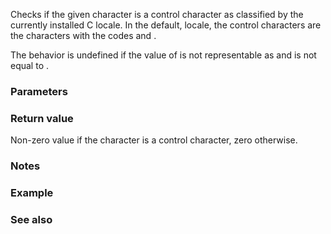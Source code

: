 {{cpp/title|iscntrl}}
{{cpp/string/byte/navbar}}
{{ddcl|header=cctype|
int iscntrl( int ch );
}}

Checks if the given character is a control character as classified by the currently installed C locale. In the default, {{c|"C"}} locale, the control characters are the characters with the codes {{tt|0x00-0x1F}} and {{tt|0x7F}}.

The behavior is undefined if the value of {{c|ch}} is not representable as {{c/core|unsigned char}} and is not equal to {{lc|EOF}}.

===Parameters===
{{par begin}}
{{par|ch|character to classify}}
{{par end}}

===Return value===
Non-zero value if the character is a control character, zero otherwise.

===Notes===
{{cpp/string/byte/note unsigned char}}

===Example===
{{example
|code=
#include &lt;cctype&gt;
#include &lt;clocale&gt;
#include &lt;iostream&gt;

int main()
{
    unsigned char c = '\x94'; // the control code CCH in ISO-8859-1

    std::cout &lt;&lt; "iscntrl(\'\\x94\', default C locale) returned "
              &lt;&lt; std::boolalpha &lt;&lt; !!std::iscntrl(c) &lt;&lt; '\n';

    std::setlocale(LC_ALL, "en_GB.iso88591");
    std::cout &lt;&lt; "iscntrl(\'\\x94\', ISO-8859-1 locale) returned "
              &lt;&lt; !!std::iscntrl(c) &lt;&lt; '\n';

}
|p=true
|output=
iscntrl('\x94', default C locale) returned false
iscntrl('\x94', ISO-8859-1 locale) returned true
}}

===See also===
{{dsc begin}}
{{dsc inc|cpp/locale/dsc iscntrl}}
{{dsc inc|cpp/string/wide/dsc iswcntrl}}
{{dsc see c|c/string/byte/iscntrl}}
{{dsc end}}

{{cpp/string/character classes}}

{{langlinks|de|es|fr|it|ja|pt|ru|zh}}